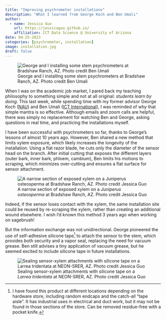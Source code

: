 ```yaml
---
title: "Improving psychrometer installations"
description: "What I learned from George Koch and Ben Umali"
author: 
  - name: Jessica Guo
    url: https://jessicaguo.github.io/
    affiliation: CCT Data Science @ University of Arizona
date: 04-25-2023
categories: [psychrometer, installation]
image: installation.jpg
draft: false
---
```

![George and I installing some stem psychrometers at Bradshaw Ranch, AZ. Photo credit Ben Umali](/posts/2023-04-25-intro/installation.jpg){fig-align="center"}

When I was on the academic job market, I pared back my teaching philosophy to something simple and not at all original: *students learn by doing*. This last week, while spending time with my former advisor George Koch ([NAU](https://ecoss.nau.edu/team/george-koch/)) and Ben Umali ([ICT International](https://www.ictinternational.com/)), I was reminded of why that simple mantra is so effective. Although emails and zoom calls are helpful, there was simply no replacement for watching Ben and George, asking questions in real time, and practicing the installations myself.

I have been successful with psychrometers so far, thanks to George's lessons of almost 10 years ago. However, Ben shared a new method that limits xylem exposure, which likely increases the longevity of the installation. Using a flat razor blade, he cuts only the diameter of the sensor head on the branch. After initial cutting that exposes the different layers (outer bark, inner bark, phloem, cambium), Ben limits his motions to scraping, which minimizes over-cutting and ensures a flat surface for sensor attachment. 

![A narrow section of exposed xylem on a *Juniperus osteosperma* at Bradshaw Ranch, AZ. Photo credit Jessica Guo](/posts/2023-04-25-intro/xylem.jpg){fig-align="center"}

Indeed, if the sensor loses contact with the xylem, the same installation site could be reused by re-scraping the xylem, rather than creating an additional wound elsewhere. I wish I'd known this method 3 years ago when working on sagebrush!

But the information exchange was not unidirectional. George pioneered the use of self-adhesive silicone tape[^1] to attach the sensor to the stem, which provides both security and a vapor seal, replacing the need for vacuum grease. Ben still advises a tiny application of vacuum grease, but he seemed excited to include silicone tape in future installations.

![Sealing sensor-xylem attachments with silicone tape on a *Larrea tridentata* at NEON-SRER, AZ. Photo credit Jessica Guo](/posts/2023-04-25-intro/silicone.jpg){fig-align="center"}

[^1]: I have found this product at different locations depending on the hardware store, including random endcaps and the catch-all "tape aisle". It has industrial uses in electrical and duct work, but it may not be found in those sections of the store. Can be removed residue-free with a pocket knife.  


